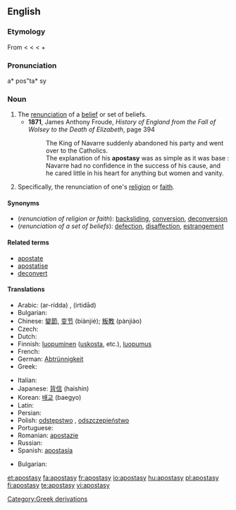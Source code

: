==English==
{{wikipedia}}

===Etymology===
From {{etyl|la}} {{term|apostasia|lang=la}} < {{etyl|grc}} {{term|ἀποστασία||defection, revolt|tr=apostasia|lang=grc|sc=polytonic}} < {{term|ἀφίστημι||I withdraw, revolt|tr=aphistēmi|lang=grc|sc=polytonic}} < {{term|ἀπό||from|tr=apo|lang=grc|sc=polytonic}} + {{term|ἵστημι||I stand|tr=histēmi|lang=grc|sc=polytonic}}

===Pronunciation===
a* pos"ta* sy

===Noun===
{{en-noun|apostasi|es}}

# The [[renunciation]] of a [[belief]] or set of beliefs.
#* '''1871''', James Anthony Froude, ''History of England from the Fall of Wolsey to the Death of Elizabeth'', page 394
#*: The King of Navarre suddenly abandoned his party and went over to the Catholics.
#*: The explanation of his '''apostasy''' was as simple as it was base : Navarre had no confidence in the success of his cause, and he cared little in his heart for anything but women and vanity.
# Specifically, the renunciation of one's [[religion]] or [[faith]].

====Synonyms====
* (''renunciation of religion or faith''): [[backsliding]], [[conversion]], [[deconversion]]
* (''renunciation of a set of beliefs''): [[defection]], [[disaffection]], [[estrangement]]

====Related terms====
* [[apostate]]
* [[apostatise]]
* [[deconvert]]

====Translations====
{{trans-top|renunciation of set of beliefs}}
* Arabic: {{Arab|[[ردة|الردّة]]}} (ar-rídda) {{f}}, {{Arab|[[ارتداد|اِرْتِداد]]}} (irtidād) {{m}}
* Bulgarian: {{t|bg|отстъпничество|sc=Cyrl}}
* Chinese: [[變節]], [[变节]] (biànjié); [[叛教]] (pànjiào)
* Czech: {{t-|cs|odpadlictví|n}}
* Dutch: {{t+|nl|afvalligheid|f}}
* Finnish: [[luopuminen]] ([[uskosta]], etc.), [[luopumus]]
* French: {{t+|fr|apostasie|f}}
* German: [[Abtrünnigkeit]] {{f}}
* Greek: {{t+|el|αποστασία|f|sc=Grek}}
{{trans-mid}}
* Italian: {{t+|it|apostasia|f}}
* Japanese: [[背信]] (haishin)
* Korean: [[배교]] (baegyo)
* Latin: {{t-|la|apostasia|f}}
* Persian: {{t-|fa|ارتداد|tr=ertedâd|sc=fa-Arab|xs=Persian}}
* Polish: [[odstępstwo]] {{n}}, [[odszczepieństwo]] {{n}}
* Portuguese: {{t+|pt|apostasia|f}}
* Romanian: [[apostazie]] {{f}}
* Russian: {{t+|ru|отступничество|n|tr=otstupníčestvo|sc=Cyrl}}
* Spanish: [[apostasía]] {{f}}
{{trans-bottom}}

{{trans-top|renunciation of one's religion or faith}}
* Bulgarian: {{t|bg|отстъпничество|sc=Cyrl}}
{{trans-mid}}
{{trans-bottom}}

[[Category:Greek derivations]]

[[et:apostasy]]
[[fa:apostasy]]
[[fr:apostasy]]
[[io:apostasy]]
[[hu:apostasy]]
[[pl:apostasy]]
[[fi:apostasy]]
[[te:apostasy]]
[[vi:apostasy]]